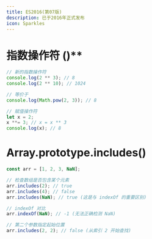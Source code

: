 ```yaml
---
title: ES2016(第07版)
description: 已于2016年正式发布
icon: Sparkles
---
```


# 指数操作符 ()\*\*

```js
// 新的指数操作符
console.log(2 ** 3); // 8
console.log(2 ** 10); // 1024

// 等价于
console.log(Math.pow(2, 3)); // 8

// 赋值操作符
let x = 2;
x **= 3; // x = x ** 3
console.log(x); // 8
```

# Array.prototype.includes()

```js
const arr = [1, 2, 3, NaN];

// 检查数组是否包含某个元素
arr.includes(2); // true
arr.includes(4); // false
arr.includes(NaN); // true (这是与 indexOf 的重要区别)

// indexOf 对比
arr.indexOf(NaN); // -1 (无法正确检测 NaN)

// 第二个参数指定起始位置
arr.includes(2, 2); // false (从索引 2 开始查找)
```

